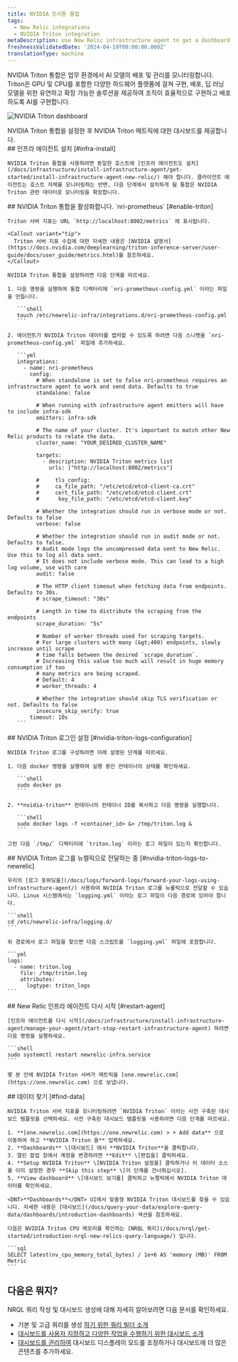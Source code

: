 ```yaml
---
title: NVIDIA 트리톤 통합
tags:
  - New Relic integrations
  - NVIDIA Triton integration
metaDescription: Use New Relic infrastructure agent to get a dashboard with metrics from your NVIDIA Triton.
freshnessValidatedDate: '2024-04-19T00:00:00.000Z'
translationType: machine
---
```



NVIDIA Triton 통합은 업무 환경에서 AI 모델의 배포 및 관리를 모니터링합니다. Triton은 GPU 및 CPU를 포함한 다양한 하드웨어 플랫폼에 걸쳐 구현, 배포, 딥 러닝 모델을 위한 유연하고 확장 가능한 솔루션을 제공하여 조직이 효율적으로 구현하고 배포하도록 AI를 구현합니다.

<img
  title="NVIDIA Triton dashboard"
  alt="NVIDIA Triton dashboard"
  src={tritonDashboard}
/>

<figcaption>
  NVIDIA Triton 통합을 설정한 후 NVIDIA Triton 메트릭에 대한 대시보드를 제공합니다.
</figcaption>

<Steps>
  <Step>
    ## 인프라 에이전트 설치 [#infra-install]

    NVIDIA Triton 통합을 사용하려면 동일한 호스트에 [인프라 에이전트도 설치](/docs/infrastructure/install-infrastructure-agent/get-started/install-infrastructure-agent-new-relic/) 해야 합니다. 클라이언트 에이전트는 호스트 자체를 모니터링하는 반면, 다음 단계에서 설치하게 될 통합은 NVIDIA Triton 관련 데이터로 모니터링을 확장합니다.
  </Step>

  <Step>
    ## NVIDIA Triton 통합을 활성화합니다. `nri-prometheus` [#enable-triton]

    Triton 서버 지표는 URL `http://localhost:8002/metrics` 에 표시됩니다.

    <Callout variant="tip">
      Triton 서버 지표 수집에 대한 자세한 내용은 [NVIDIA 설명서](https://docs.nvidia.com/deeplearning/triton-inference-server/user-guide/docs/user_guide/metrics.html)를 참조하세요.
    </Callout>

    NVIDIA Triton 통합을 설정하려면 다음 단계를 따르세요.

    1. 다음 명령을 실행하여 통합 디렉터리에 `nri-prometheus-config.yml` 이라는 파일을 만듭니다.

       ```shell
       touch /etc/newrelic-infra/integrations.d/nri-prometheus-config.yml
       ```

    2. 에이전트가 NVIDIA Triton 데이터를 캡처할 수 있도록 하려면 다음 스니펫을 `nri-prometheus-config.yml` 파일에 추가하세요.

       ```yml
       integrations:
         - name: nri-prometheus
           config:
             # When standalone is set to false nri-prometheus requires an infrastructure agent to work and send data. Defaults to true
             standalone: false

             # When running with infrastructure agent emitters will have to include infra-sdk
             emitters: infra-sdk

             # The name of your cluster. It's important to match other New Relic products to relate the data.
             cluster_name: "YOUR_DESIRED_CLUSTER_NAME"

             targets:
               - description: NVIDIA Triton metrics list
                 urls: ["http://localhost:8002/metrics"]

             #     tls_config:
             #     ca_file_path: "/etc/etcd/etcd-client-ca.crt"
             #     cert_file_path: "/etc/etcd/etcd-client.crt"
             #      key_file_path: "/etc/etcd/etcd-client.key"

             # Whether the integration should run in verbose mode or not. Defaults to false
             verbose: false

             # Whether the integration should run in audit mode or not. Defaults to false.
             # Audit mode logs the uncompressed data sent to New Relic. Use this to log all data sent.
             # It does not include verbose mode. This can lead to a high log volume, use with care
             audit: false

             # The HTTP client timeout when fetching data from endpoints. Defaults to 30s.
             # scrape_timeout: "30s"

             # Length in time to distribute the scraping from the endpoints
             scrape_duration: "5s"

             # Number of worker threads used for scraping targets.
             # For large clusters with many (&gt;400) endpoints, slowly increase until scrape
             # time falls between the desired `scrape_duration`.
             # Increasing this value too much will result in huge memory consumption if too
             # many metrics are being scraped.
             # Default: 4
             # worker_threads: 4

             # Whether the integration should skip TLS verification or not. Defaults to false
             insecure_skip_verify: true
           timeout: 10s
       ```
  </Step>

  <Step>
    ## NVIDIA Triton 로그인 설정 [#nvidia-triton-logs-configuration]

    NVIDIA Triton 로그를 구성하려면 아래 설명된 단계를 따르세요.

    1. 다음 docker 명령을 실행하여 실행 중인 컨테이너의 상태를 확인하세요.

       ```shell
       sudo docker ps
       ```

    2. **nvidia-triton** 컨테이너의 컨테이너 ID를 복사하고 다음 명령을 실행합니다.

       ```shell
       sudo docker logs -f <container_id> &> /tmp/triton.log &
       ```

    그런 다음 `/tmp/` 디렉터리에 `triton.log` 이라는 로그 파일이 있는지 확인합니다.
  </Step>

  <Step>
    ## NVIDIA Triton 로그를 뉴렐릭으로 전달하는 중 [#nvidia-triton-logs-to-newrelic]

    우리의 [로그 포워딩을](/docs/logs/forward-logs/forward-your-logs-using-infrastructure-agent/) 사용하여 NVIDIA Triton 로그를 뉴롤릭으로 전달할 수 있습니다. Linux 시스템에서는 `logging.yml` 이라는 로그 파일이 다음 경로에 있어야 합니다.

    ```shell
    cd /etc/newrelic-infra/logging.d/
    ```

    위 경로에서 로그 파일을 찾으면 다음 스크립트를 `logging.yml` 파일에 포함합니다.

    ```yml
    logs:
      - name: triton.log
        file: /tmp/triton.log
        attributes:
          logtype: triton_logs
    ```
  </Step>

  <Step>
    ## New Relic 인프라 에이전트 다시 시작 [#restart-agent]

    [인프라 에이전트를 다시 시작](/docs/infrastructure/install-infrastructure-agent/manage-your-agent/start-stop-restart-infrastructure-agent) 하려면 다음 명령을 실행하세요.

    ```shell
    sudo systemctl restart newrelic-infra.service
    ```

    몇 분 안에 NVIDIA Triton 서버가 메트릭을 [one.newrelic.com](https://one.newrelic.com) 으로 보냅니다.
  </Step>

  <Step>
    ## 데이터 찾기 [#find-data]

    NVIDIA Triton 서버 지표를 모니터링하려면 `NVIDIA Triton` 이라는 사전 구축된 대시보드 템플릿을 선택하세요. 사전 구축된 대시보드 템플릿을 사용하려면 다음 단계를 따르세요.

    1. **[one.newrelic.com](https://one.newrelic.com) > + Add data** 으로 이동하여 하고 **NVIDIA Triton 을** 입력하세요.
    2. **Dashboards** \[대시보드] 에서 **NVIDIA Triton**을 클릭합니다.
    3. 열린 팝업 창에서 계정을 변경하려면 **Edit** \[편집을] 클릭하세요.
    4. **Setup NVIDIA Triton** \[NVIDIA Triton 설정을] 클릭하거나 이 데이터 소스를 이미 설정한 경우 **Skip this step** \[이 단계를 건너뛰십시오].
    5. **View dashboard** \[대시보드 보기를] 클릭하고 뉴렐릭에서 NVIDIA Triton 데이터를 확인하세요.

    <DNT>**Dashboards**</DNT> UI에서 맞춤형 NVIDIA Triton 대시보드를 찾을 수 있습니다. 자세한 내용은 [대시보드](/docs/query-your-data/explore-query-data/dashboards/introduction-dashboards) 섹션을 참조하세요.

    다음은 NVIDIA Triton CPU 메모리를 확인하는 [NRQL 쿼리](/docs/nrql/get-started/introduction-nrql-new-relics-query-language/) 입니다.

    ```sql
    SELECT latest(nv_cpu_memory_total_bytes) / 1e+6 AS 'memory (MB)' FROM Metric
    ```
  </Step>
</Steps>

## 다음은 뭐지?

NRQL 쿼리 작성 및 대시보드 생성에 대해 자세히 알아보려면 다음 문서를 확인하세요.

* 기본 및 고급 쿼리를 생성 [하기 위한 쿼리 빌더 소개](/docs/query-your-data/explore-query-data/query-builder/introduction-query-builder)
* [대시보드를 사용자 지정하고 다양한 작업을 수행하기 위한 대시보드 소개](/docs/query-your-data/explore-query-data/dashboards/introduction-dashboards)
* [대시보드를 관리하여](/docs/query-your-data/explore-query-data/dashboards/manage-your-dashboard) 대시보드 디스플레이 모드를 조정하거나 대시보드에 더 많은 콘텐츠를 추가하세요.